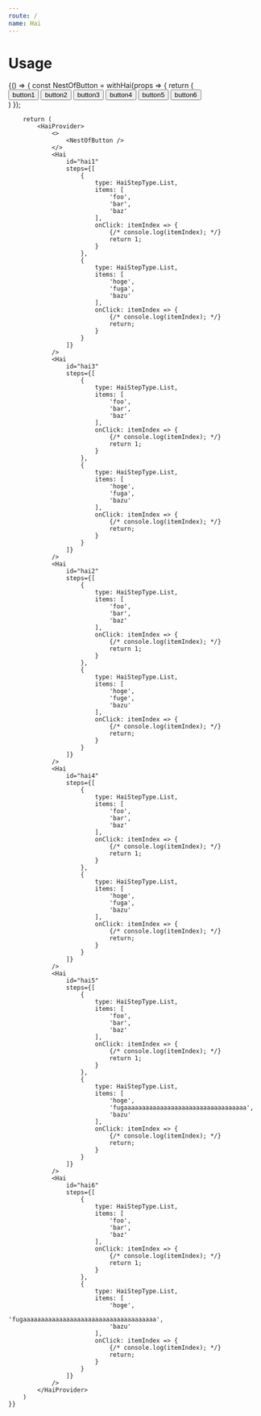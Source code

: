 ```yaml
---
route: /
name: Hai
---
```



# Usage

<Playground>
	{() => {
		const NestOfButton = withHai(props => {
			return (
				<div style={{width: '100%', height: '40vh', position: 'relative'}}>
					<button onClick={props.hai.open('hai1')} style={{margin: '2em'}}>button1</button>
					<button onClick={props.hai.open('hai2')} style={{margin: '1em 8em'}}>button2</button>
					<button onClick={props.hai.open('hai3')} style={{position: 'absolute', right: 0, top: 10}}>button3</button>
					<button onClick={props.hai.open('hai4')} style={{position: 'absolute', right: 30, bottom: 10}}>button4</button>
					<button onClick={props.hai.open('hai5')} style={{position: 'fixed', right: '0', top: '30'}}>button5</button>
					<button onClick={props.hai.open('hai6')} style={{position: 'fixed', right: 100, bottom: '0'}}>button6</button>
				</div>
			)
		});

		return (
			<HaiProvider>
				<>
					<NestOfButton />
				</>
				<Hai
					id="hai1"
					steps={[
						{
							type: HaiStepType.List,
							items: [
								'foo',
								'bar',
								'baz'
							],
							onClick: itemIndex => {
								{/* console.log(itemIndex); */}
								return 1;
							}
						},
						{
							type: HaiStepType.List,
							items: [
								'hoge',
								'fuga',
								'bazu'
							],
							onClick: itemIndex => {
								{/* console.log(itemIndex); */}
								return;
							}
						}
					]}
				/>
				<Hai
					id="hai3"
					steps={[
						{
							type: HaiStepType.List,
							items: [
								'foo',
								'bar',
								'baz'
							],
							onClick: itemIndex => {
								{/* console.log(itemIndex); */}
								return 1;
							}
						},
						{
							type: HaiStepType.List,
							items: [
								'hoge',
								'fuga',
								'bazu'
							],
							onClick: itemIndex => {
								{/* console.log(itemIndex); */}
								return;
							}
						}
					]}
				/>
				<Hai
					id="hai2"
					steps={[
						{
							type: HaiStepType.List,
							items: [
								'foo',
								'bar',
								'baz'
							],
							onClick: itemIndex => {
								{/* console.log(itemIndex); */}
								return 1;
							}
						},
						{
							type: HaiStepType.List,
							items: [
								'hoge',
								'fuge',
								'bazu'
							],
							onClick: itemIndex => {
								{/* console.log(itemIndex); */}
								return;
							}
						}
					]}
				/>
				<Hai
					id="hai4"
					steps={[
						{
							type: HaiStepType.List,
							items: [
								'foo',
								'bar',
								'baz'
							],
							onClick: itemIndex => {
								{/* console.log(itemIndex); */}
								return 1;
							}
						},
						{
							type: HaiStepType.List,
							items: [
								'hoge',
								'fuga',
								'bazu'
							],
							onClick: itemIndex => {
								{/* console.log(itemIndex); */}
								return;
							}
						}
					]}
				/>
				<Hai
					id="hai5"
					steps={[
						{
							type: HaiStepType.List,
							items: [
								'foo',
								'bar',
								'baz'
							],
							onClick: itemIndex => {
								{/* console.log(itemIndex); */}
								return 1;
							}
						},
						{
							type: HaiStepType.List,
							items: [
								'hoge',
								'fugaaaaaaaaaaaaaaaaaaaaaaaaaaaaaaaaaa',
								'bazu'
							],
							onClick: itemIndex => {
								{/* console.log(itemIndex); */}
								return;
							}
						}
					]}
				/>
				<Hai
					id="hai6"
					steps={[
						{
							type: HaiStepType.List,
							items: [
								'foo',
								'bar',
								'baz'
							],
							onClick: itemIndex => {
								{/* console.log(itemIndex); */}
								return 1;
							}
						},
						{
							type: HaiStepType.List,
							items: [
								'hoge',
								'fugaaaaaaaaaaaaaaaaaaaaaaaaaaaaaaaaaaaaa',
								'bazu'
							],
							onClick: itemIndex => {
								{/* console.log(itemIndex); */}
								return;
							}
						}
					]}
				/>
			</HaiProvider>
		)
	}}
</Playground>
